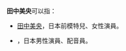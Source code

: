 '''田中美央'''可以指：
*[[田中美央|田中美央]]，日本前模特兒、女性演員。
*{{link-ja|田中美央 (配音員)|田中美央}}，日本男性演員、配音員。

{{Disambiguation|Cat=四字日本人名消歧义}}
